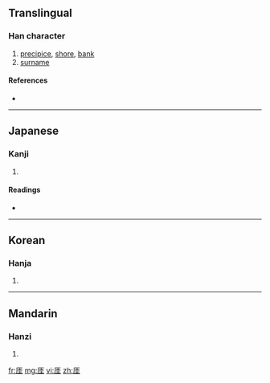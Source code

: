 ==Translingual==

===Han character===
{{Han char|rn=27|rad=厂|as=06|sn=8|four=|canj=一土土 (MGG)}}

# [[precipice]], [[shore]], [[bank]]
# [[surname]]

====References====
* {{Han ref|kx=0161.080|dkj=02930|dj=0367.310|hdz=10070.120|uh=5393|ud=21395}}

----

==Japanese==

===Kanji===
{{ja-kanji|grade=|rs=厂06}}

# {{defn|Japanese|sort=厂06}}

====Readings====
* {{ja-readings|on=[[がい]] (gai), [[げ]] (ge), [[ぎ]] (gi)|kun=[[がけ]] (gake), [[きし]] (kishi), [[かたへ]] (katahe), [[はて]] (hate)}}

----

==Korean==

===Hanja===
{{ko-hanja|hangeul=애|rv=ae|mr=ae}}

# {{defn|Korean|sort=厂06}}

----

==Mandarin==

===Hanzi===
{{cmn-hanzi|pin=[[yá]] ([[ya2]])|wg=ya<sup>2</sup>}}

# {{defn|Mandarin|sort=厂06}}

[[fr:厓]]
[[mg:厓]]
[[vi:厓]]
[[zh:厓]]